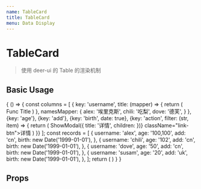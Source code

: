 ```yaml
---
name: TableCard
title: TableCard
menu: Data Display
---
```



# TableCard

> 使用 deer-ui 的 Table 的渲染机制

## Basic Usage

<Playground>
  {
    () => {
      const columns = [
        {
          key: 'username',
          title: (mapper) => {
            return (
              <span>Func Title</span>
            )
          },
          namesMapper: {
            alex: '埃里克斯',
            chili: '吃梨',
            dove: '德芙',
          }
        },
        {key: 'age'},
        {key: 'add'},
        {key: 'birth', date: true},
        {key: 'action', filter: (str, item) => {
          return (
            <span
              onClick={e => ShowModal({
                title: '详情',
                children: <TableRow columns={columns} record={item} />
              })}
              className="link-btn">详情</span>
          )
        }}
      ];
      const records = [
        {
          username: 'alex',
          age: '100,100',
          add: 'cn',
          birth: new Date('1999-01-01'),
        },
        {
          username: 'chili',
          age: '102',
          add: 'cn',
          birth: new Date('1999-01-01'),
        },
        {
          username: 'dove',
          age: '50',
          add: 'cn',
          birth: new Date('1999-01-01'),
        },
        {
          username: 'susam',
          age: '20',
          add: 'uk',
          birth: new Date('1999-01-01'),
        },
      ];
      return (
        <TableCard
          columns={columns}
          records={records} />
      )
    }
  }
</Playground>

## Props

<Props of={TableCard} />
